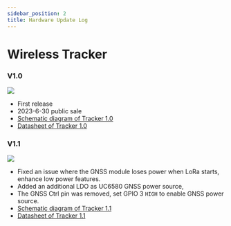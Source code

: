 ```yaml
---
sidebar_position: 2
title: Hardware Update Log
---
```

# Wireless Tracker 

### V1.0
![](img/hardware_update_log/tracker1.png)

- First release
- 2023-6-30 public sale
- [Schematic diagram of Tracker 1.0](https://resource.heltec.cn/download/Wireless_Tracker/Wireless_Tacker1.0/HTIT-Tracker_V0.3.pdf)
- [Datasheet of Tracker 1.0](https://resource.heltec.cn/download/Wireless_Tracker/Wireless%20tracke.pdf)

### V1.1
![](img/hardware_update_log/tracker2.png)

- Fixed an issue where the GNSS module loses power when LoRa starts, enhance low power features.
- Added an additional LDO as UC6580 GNSS power source, 
- The GNSS Ctrl pin was removed, set GPIO 3 `HIGH` to enable GNSS power source.
- [Schematic diagram of Tracker 1.1](https://resource.heltec.cn/download/Wireless_Tracker/Wireless_Tacker1.1)
- [Datasheet of Tracker 1.1](https://resource.heltec.cn/download/Wireless_Tracker/Wireless%20Tracker%201.1.pdf)



